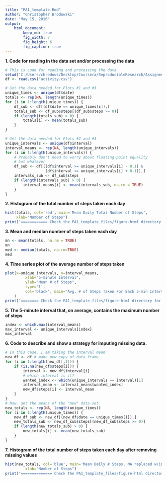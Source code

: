 ```yaml
---
title: "PA1_template.Rmd"
author: "Christopher Brodowski"
date: "May 15, 2016"
output:
    html_document:
        keep_md: true
        fig_width: 7
        fig_height: 6
        fig_caption: true
---
```


**1. Code for reading in the data set and/or processing the data**

```r
# This is code for reading and processing the data
setwd("C:/Users/cbrodows/Desktop/Coursera/ReproducibleResearch/Assignments/Assignment1/RepData_PeerAssessment1")
df <- read.csv("activity.csv")

# Get the data needed for Plots #1 and #3
unique_times <- unique(df$date)
totals <- rep(NA, length(unique_times))
for (i in 1:length(unique_times)) {
    df_sub <- df[(df$date == unique_times[i]),]
    totals_sub <- df_sub$steps[(df_sub$steps >= 0)]
    if (length(totals_sub) > 0) {
        totals[i] <- mean(totals_sub)
    }
}

# Get the data needed for Plots #2 and #3
unique_intervals <- unique(df$interval)
interval_means <- rep(NA, length(unique_intervals))
for (i in 1:length(unique_intervals)) {
    # Probably don't need to worry about floating-point equality
    # but whatever
    df_sub <- df[((df$interval >= unique_intervals[i] - 0.1) &
                  (df$interval <= unique_intervals[i] + 0.1)),]
    intervals_sub <- df_sub$steps
    if (length(intervals_sub) > 0) {
        interval_means[i] <- mean(intervals_sub, na.rm = TRUE) 
    }
}

```

**2. Histogram of the total number of steps taken each day**

```r
hist(totals, col='red', main='Mean Daily Total Number of Steps',
     xlab="Number of Steps")
print("============ Check the PA1_template_files/figure-html directory for the pics! =============")
```

**3. Mean and median number of steps taken each day**

```r
mn <- mean(totals, na.rm = TRUE)
mn
med <- median(totals, na.rm=TRUE)
med
```

**4. Time series plot of the average number of steps taken**

```r
plot(x=unique_intervals, y=interval_means,
         xlab="5-minute Interval",
         ylab="Mean # of Steps",
         type='l',
         col='black', main="Avg. # of Steps Taken For Each 5-min Interval"
    )
print("======== Check the PA1_template_files/figure-html directory for the pics! ===============")
```

**5. The 5-minute interval that, on average, contains the maximum number of steps**

```r
index <- which.max(interval_means)
max_interval <- unique_intervals[index]
max_interval
```

**6. Code to describe and show a strategy for imputing missing data.**

```r
# In this case, I am taking the interval mean
new_df <- df # make new copy of data frame
for (i in 1:length(new_df[,1])) {
    if (is.na(new_df$steps[i])) {
        interval <- new_df$interval[i]
        # which interval is it?
        wanted_index <- which(unique_intervals == interval)[1]
        interval_mean <- interval_means[wanted_index]
        new_df$steps[i] <- interval_mean
    }
}
# Now, get the means of the "new" data set 
new_totals <- rep(NA, length(unique_times))
for (i in 1:length(unique_times)) {
    new_df_sub <- new_df[(new_df$date == unique_times[i]),]
    new_totals_sub <- new_df_sub$steps[(new_df_sub$steps >= 0)]
    if (length(new_totals_sub) > 0) {
        new_totals[i] <- mean(new_totals_sub)
    }
}
```

**7. Histogram of the total number of steps taken each day after removing missing values**

```r
hist(new_totals, col='blue', main='Mean Daily # Steps, NA replaced w/interval means',
         xlab="Number of Steps")
print("============== Check the PA1_template_files/figure-html directory! ======================")
```